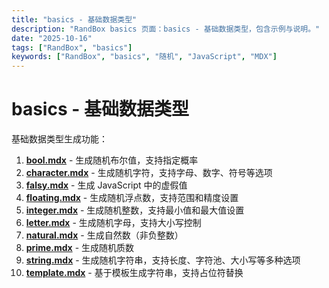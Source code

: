 ```yaml
---
title: "basics - 基础数据类型"
description: "RandBox basics 页面：basics - 基础数据类型，包含示例与说明。"
date: "2025-10-16"
tags: ["RandBox", "basics"]
keywords: ["RandBox", "basics", "随机", "JavaScript", "MDX"]
---
```


# basics - 基础数据类型

基础数据类型生成功能：

1. **[bool.mdx](/zh/docs/basics/bool)** - 生成随机布尔值，支持指定概率
2. **[character.mdx](/zh/docs/basics/character)** - 生成随机字符，支持字母、数字、符号等选项
3. **[falsy.mdx](/zh/docs/basics/falsy)** - 生成 JavaScript 中的虚假值
4. **[floating.mdx](/zh/docs/basics/floating)** - 生成随机浮点数，支持范围和精度设置
5. **[integer.mdx](/zh/docs/basics/integer)** - 生成随机整数，支持最小值和最大值设置
6. **[letter.mdx](/zh/docs/basics/letter)** - 生成随机字母，支持大小写控制
7. **[natural.mdx](/zh/docs/basics/natural)** - 生成自然数（非负整数）
8. **[prime.mdx](/zh/docs/basics/prime)** - 生成随机质数
9. **[string.mdx](/zh/docs/basics/string)** - 生成随机字符串，支持长度、字符池、大小写等多种选项
10. **[template.mdx](/zh/docs/basics/template)** - 基于模板生成字符串，支持占位符替换